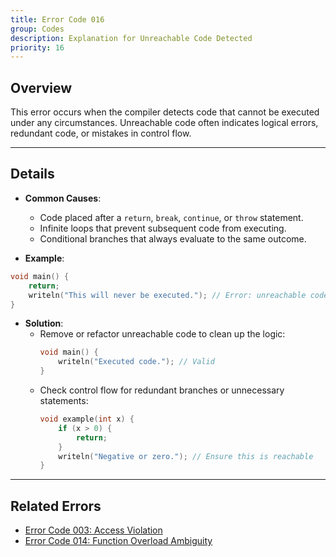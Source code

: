 ```yaml
---
title: Error Code 016
group: Codes
description: Explanation for Unreachable Code Detected
priority: 16
---
```


## **Overview**
This error occurs when the compiler detects code that cannot be executed under any circumstances. Unreachable code often indicates logical errors, redundant code, or mistakes in control flow.

---

## **Details**
- **Common Causes**:
  - Code placed after a `return`, `break`, `continue`, or `throw` statement.
  - Infinite loops that prevent subsequent code from executing.
  - Conditional branches that always evaluate to the same outcome.

- **Example**:
```d
void main() {
    return;
    writeln("This will never be executed."); // Error: unreachable code
}
```

- **Solution**:
  - Remove or refactor unreachable code to clean up the logic:
    ```d
    void main() {
        writeln("Executed code."); // Valid
    }
    ```
  - Check control flow for redundant branches or unnecessary statements:
    ```d
    void example(int x) {
        if (x > 0) {
            return;
        }
        writeln("Negative or zero."); // Ensure this is reachable
    }
    ```

---

## **Related Errors**
- [Error Code 003: Access Violation](./error_code_003)
- [Error Code 014: Function Overload Ambiguity](./error_code_014)
